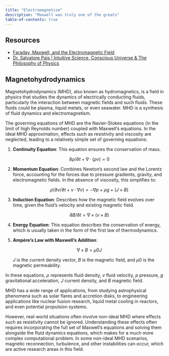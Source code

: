 ```yaml
---
title: "Electromagnetism"
description: "Maxwell was truly one of the greats"
table-of-contents: true
---
```



## Resources

- [Faraday, Maxwell, and the Electromagnetic Field](https://www.goodreads.com/en/book/show/18240286)
- [Dr. Salvatore Pais | Intuitive Science, Conscious Universe & The Philosophy of Physics](https://www.youtube.com/watch?v=7aCrznDR6mw)



## Magnetohydrodynamics


Magnetohydrodynamics (MHD), also known as hydromagnetics, is a field in physics that studies the dynamics of electrically conducting fluids, particularly the interaction between magnetic fields and such fluids. These fluids could be plasma, liquid metals, or even seawater. MHD is a synthesis of fluid dynamics and electromagnetism.

The governing equations of MHD are the Navier-Stokes equations (in the limit of high Reynolds number) coupled with Maxwell's equations. In the ideal MHD approximation, effects such as resistivity and viscosity are neglected, leading to a relatively simple set of governing equations:

1. **Continuity Equation**: This equation ensures the conservation of mass.
   
   $$∂ρ/∂t + ∇·(ρv) = 0$$

2. **Momentum Equation**: Combines Newton's second law and the Lorentz force, accounting for the forces due to pressure gradients, gravity, and electromagnetic fields. In the absence of viscosity, this simplifies to:
   
   $$ρ(∂v/∂t + v·∇v) = -∇p + ρg + (J×B)$$

3. **Induction Equation**: Describes how the magnetic field evolves over time, given the fluid's velocity and existing magnetic field.
   
   $$∂B/∂t = ∇×(v×B)$$

4. **Energy Equation**: This equation describes the conservation of energy, which is usually taken in the form of the first law of thermodynamics.

5. **Ampère's Law with Maxwell's Addition**: 
   
   $$∇×B = μ0J$$

   $J$ is the current density vector, $B$ is the magnetic field, and $μ0$ is the magnetic permeability.

In these equations, $ρ$ represents fluid density, $v$ fluid velocity, $p$ pressure, $g$ gravitational acceleration, $J$ current density, and $B$ magnetic field.

MHD has a wide range of applications, from studying astrophysical phenomena such as solar flares and accretion disks, to engineering applications like nuclear fusion research, liquid metal cooling in reactors, and even potential propulsion systems.

However, real-world situations often involve non-ideal MHD where effects such as resistivity cannot be ignored. Understanding these effects often requires incorporating the full set of Maxwell's equations and solving them alongside the fluid dynamics equations, which makes for a much more complex computational problem. In some non-ideal MHD scenarios, magnetic reconnection, turbulence, and other instabilities can occur, which are active research areas in this field.